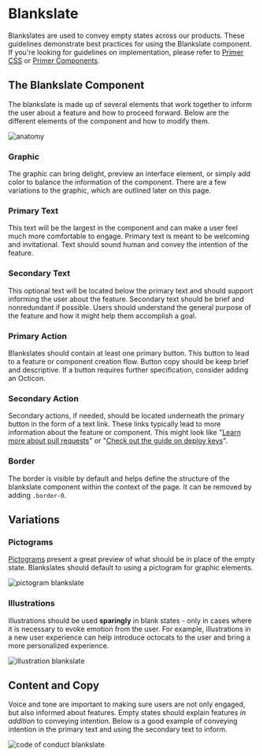 

# Blankslate
Blankslates are used to convey empty states across our products. These guidelines demonstrate best practices for using the Blankslate component. If you're looking for guidelines on implementation, please refer to [Primer CSS](https://primer.style/css/components/blankslate) or [Primer Components](https://primer.style/components).

## The Blankslate Component
The blankslate is made up of several elements that work together to inform the user about a feature and how to proceed forward. Below are the different elements of the component and how to modify them.

![anatomy](https://user-images.githubusercontent.com/6846673/62644438-f3066f80-b8fe-11e9-8e4b-e8af1cac0e58.png)

### Graphic
The graphic can bring delight, preview an interface element, or simply add color to balance the information of the component. There are a few variations to the graphic, which are outlined later on this page.

### Primary Text
This text will be the largest in the component and can make a user feel much more comfortable to engage. Primary text is meant to be welcoming and invitational. Text should sound human and convey the intention of the feature.

### Secondary Text
This optional text will be located below the primary text and should support informing the user about the feature. Secondary text should be brief and nonredundant if possible. Users should understand the general purpose of the feature and how it might help them accomplish a goal.

### Primary Action
Blankslates should contain at least one primary button. This button to lead to a feature or component creation flow. Button copy should be keep brief and descriptive. If a button requires further specification, consider adding an Octicon.

### Secondary Action
Secondary actions, if needed, should be located underneath the primary button in the form of a text link. These links typically lead to more information about the feature or component. This might look like "[Learn more about pull requests](https://help.github.com/en/articles/about-pull-requests)" or "[Check out the guide on deploy keys](https://developer.github.com/v3/guides/managing-deploy-keys/)".

### Border
The border is visible by default and helps define the structure of the blankslate component within the context of the page. It can be removed by adding `.border-0`.

## Variations
### Pictograms
[Pictograms](https://ghicons.github.com/) present a great preview of what should be in place of the empty state. Blankslates should default to using a pictogram for graphic elements.

![pictogram blankslate](https://user-images.githubusercontent.com/6846673/62644441-f39f0600-b8fe-11e9-93da-30aeb0437606.png)

### Illustrations
Illustrations should be used **sparingly** in blank states - only in cases where it is necessary to evoke emotion from the user. For example, illustrations in a new user experience can help introduce octocats to the user and bring a more personalized experience.

![illustration blankslate](https://user-images.githubusercontent.com/6846673/62645137-796f8100-b900-11e9-9309-39b1f323a5eb.png)

## Content and Copy
Voice and tone are important to making sure users are not only engaged, but also informed about features. Empty states should explain features _in addition_ to conveying intention. Below is a good example of conveying intention in the primary text and using the secondary text to inform.

![code of conduct blankslate](https://user-images.githubusercontent.com/6846673/62644439-f39f0600-b8fe-11e9-9b38-6c75d8f95128.png)
